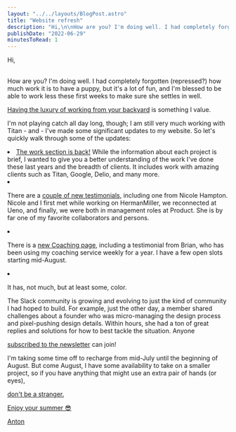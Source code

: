 ```yaml
---
layout: "../../layouts/BlogPost.astro"
title: "Website refresh"
description: "Hi,\n\nHow are you? I'm doing well. I had completely forgotten (repressed?) how much work it is to have a puppy, but it's a lot of fun, and I'm blessed to be able to work less these first weeks to make sure she settles in well.\n\n\nHaving the luxury of working from your backyard is something I value.\n\n\nI'm not playing catch all day long, though; I am still very much working with Titan - and - I've made some significant updates to my website. So let's quickly walk through some of the updates:\n\n\n 1. \n"
publishDate: "2022-06-29"
minutesToRead: 1
---
```


<p>Hi, </p>
<br> How are you? I'm doing well. I had completely forgotten (repressed?) how much work it is to have a puppy, but it's a lot of fun, and I'm blessed to be able to work less these first weeks to make sure she settles in well.</p>
<a href="https://twitter.com/antonsten/status/1542061590480130053?s="20"&t="jaxp_Mh53uq"-_nNfnEI7cQ&ref="antonsten".com">Having the luxury of working from your backyard</a>
 is something I value.</p>
<p>I'm not playing catch all day long, though; I am still very much working with Titan - and - I've made some significant updates to my website. So let's quickly walk through some of the updates:</p>
<ol>
</ol>
<li>
<a href="https://www.antonsten.com/work">The work section is back!</a>
 While the information about each project is brief, I wanted to give you a better understanding of the work I've done these last years and the breadth of clients. It includes work with amazing clients such as Titan, Google, Delio, and many more. 
<li>
</li>
<p>There are a 
<a href="https://www.antonsten.com/testimonials">couple of new testimonials,</a>
 including one from Nicole Hampton. Nicole and I first met while working on HermanMiller, we reconnected at Ueno, and finally, we were both in management roles at Product. She is by far one of my favorite collaborators and persons. 
<li>
</li>
<p>There is a 
<a href="https://www.antonsten.com/coaching">new Coaching page,</a>
 including a testimonial from Brian, who has been using my coaching service weekly for a year. I have a few open slots starting mid-August. 
<li>
</li>
<p>It has, not much, but at least some, color. </ol>
<p>The Slack community is growing and evolving to just the kind of community I had hoped to build. For example, just the other day, a member shared challenges about a founder who was micro-managing the design process and pixel-pushing design details. Within hours, she had a ton of great replies and solutions for how to best tackle the situation. Anyone </p>
<a href="https://www.antonsten.com/newsletter">subscribed to the newsletter</a>
 can join!</p>
<p>I'm taking some time off to recharge from mid-July until the beginning of August. But come August, I have some availability to take on a smaller project, so if you have anything that might use an extra pair of hands (or eyes), </p>
<a href="https://www.antonsten.com/contact">don't be a stranger. 
<p>Enjoy your summer 😎</p>
<p>Anton</p>
